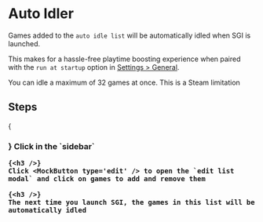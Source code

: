 

# Auto Idler

Games added to the `auto idle list` will be automatically idled when SGI is launched.

This makes for a hassle-free playtime boosting experience when paired with the `run at startup` option in [Settings > General](/settings/general).

<Callout type="info">
    You can idle a maximum of 32 games at once. This is a Steam limitation
</Callout>

## Steps

<Steps>
    {<h3 />}
    Click <Icon type='hourglass' /> in the `sidebar`

    {<h3 />}
    Click <MockButton type='edit' /> to open the `edit list modal` and click on games to add and remove them

    {<h3 />}
    The next time you launch SGI, the games in this list will be automatically idled
</Steps>